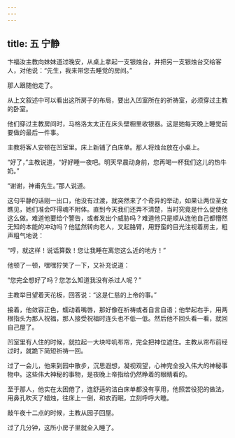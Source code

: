 ```yaml
---
---
---
```

title: 五 宁静
---





卞福汝主教向妹妹道过晚安，从桌上拿起一支银烛台，并把另一支银烛台交给客人，对他说：“先生，我来带您去睡觉的房间。”

那人跟随他走了。

从上文叙述中可以看出这所房子的布局，要出入凹室所在的祈祷室，必须穿过主教的卧室。

他们穿过主教房间时，马格洛太太正在床头壁橱里收银器。这是她每天晚上睡觉前要做的最后一件事。

主教将客人安顿在凹室里。床上新铺了白床单。那人将烛台放在小桌上。

“好了，”主教说道，“好好睡一夜吧。明天早晨动身前，您再喝一杯我们这儿的热牛奶。”

“谢谢，神甫先生。”那人说道。

这句平静的话刚一出口，他没有过渡，就突然来了个奇异的举动，如果让两位圣女瞧见，她们准会吓得魂不附体。直到今天我们还弄不清楚，当时究竟是什么促使他这么做。难道他要给个警告，或者发出个威胁吗？难道他只是顺从连他自己都懵然无知的本能的冲动吗？他猛然转向老人，叉起胳臂，用野蛮的目光注视着房主，粗声粗气地说：

“哼，就这样！说话算数！您让我睡在离您这么近的地方！”

他顿了一顿，嘿嘿狞笑了一下，又补充说道：

“您完全想好了吗？您怎么知道我没有杀过人呢？”

主教举目望着天花板，回答说：“这是仁慈的上帝的事。”

接着，他敛容正色，蠕动着嘴唇，那好像在祈祷或者自言自语；他举起右手，用两根指头为那人祝福，那人接受祝福时连头也不低一低。然后他不回头看一看，就回自己屋了。

凹室里有人住的时候，就拉起一大块哔叽布帘，完全把神位遮住。主教从帘布前经过时，就跪下简短祈祷一回。

过了一会儿，他来到园中散步，沉思遐想，凝视观望，心神完全投入伟大的神秘事物中。这些伟大神秘的事物，是夜晚上帝指给仍然睁着的眼睛看的。

至于那人，他实在太困倦了，连舒适的洁白床单都没有享用，他照苦役犯的做法，用鼻孔吹灭了蜡烛，往床上一倒，和衣而眠，立刻呼呼大睡。

敲午夜十二点的时候，主教从园子回屋。

过了几分钟，这所小房子里就全入睡了。